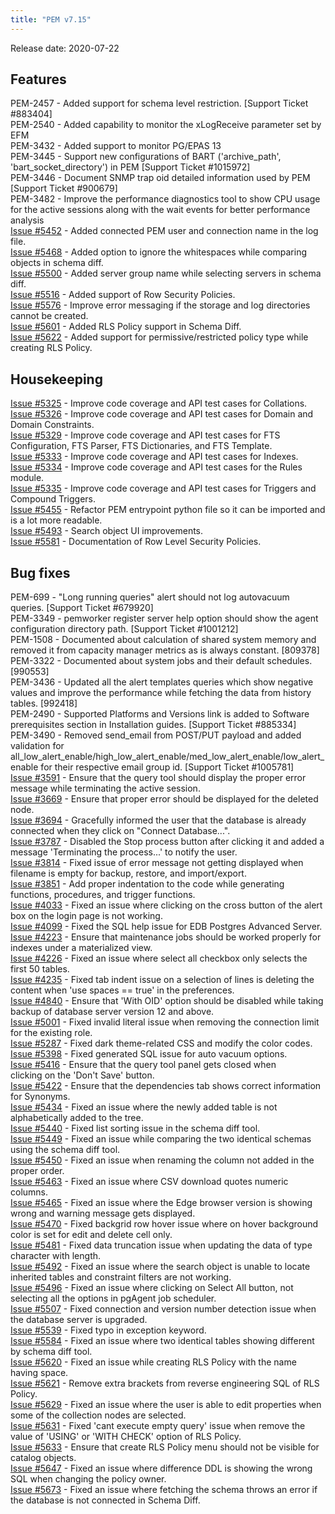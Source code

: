 ```yaml
---
title: "PEM v7.15"
---
```


Release date: 2020-07-22

## Features

PEM-2457 - Added support for schema level restriction. \[Support Ticket #883404]  
PEM-2540 - Added capability to monitor the xLogReceive parameter set by EFM  
PEM-3432 - Added support to monitor PG/EPAS 13  
PEM-3445 - Support new configurations of BART ('archive_path', 'bart_socket_directory') in PEM \[Support Ticket #1015972]  
PEM-3446 - Document SNMP trap oid detailed information used by PEM \[Support Ticket #900679]  
PEM-3482 - Improve the performance diagnostics tool to show CPU usage for the active sessions along with the wait events for better performance analysis  
[Issue #5452](https://redmine.postgresql.org/issues/5452) - Added connected PEM user and connection name in the log file.  
[Issue #5468](https://redmine.postgresql.org/issues/5468) - Added option to ignore the whitespaces while comparing objects in schema diff.  
[Issue #5500](https://redmine.postgresql.org/issues/5500) - Added server group name while selecting servers in schema diff.  
[Issue #5516](https://redmine.postgresql.org/issues/5516) - Added support of Row Security Policies.  
[Issue #5576](https://redmine.postgresql.org/issues/5576) - Improve error messaging if the storage and log directories cannot be created.  
[Issue #5601](https://redmine.postgresql.org/issues/5601) - Added RLS Policy support in Schema Diff.  
[Issue #5622](https://redmine.postgresql.org/issues/5622) - Added support for permissive/restricted policy type while creating RLS Policy.

## Housekeeping

[Issue #5325](https://redmine.postgresql.org/issues/5325) - Improve code coverage and API test cases for Collations.  
[Issue #5326](https://redmine.postgresql.org/issues/5326) - Improve code coverage and API test cases for Domain and Domain Constraints.  
[Issue #5329](https://redmine.postgresql.org/issues/5329) - Improve code coverage and API test cases for FTS Configuration, FTS Parser, FTS Dictionaries, and FTS Template.  
[Issue #5333](https://redmine.postgresql.org/issues/5333) - Improve code coverage and API test cases for Indexes.  
[Issue #5334](https://redmine.postgresql.org/issues/5334) - Improve code coverage and API test cases for the Rules module.  
[Issue #5335](https://redmine.postgresql.org/issues/5335) - Improve code coverage and API test cases for Triggers and Compound Triggers.  
[Issue #5455](https://redmine.postgresql.org/issues/5455) - Refactor PEM entrypoint python file so it can be imported and is a lot more readable.  
[Issue #5493](https://redmine.postgresql.org/issues/5493) - Search object UI improvements.  
[Issue #5581](https://redmine.postgresql.org/issues/5581) - Documentation of Row Level Security Policies.

## Bug fixes

PEM-699 - "Long running queries" alert should not log autovacuum queries. \[Support Ticket #679920]  
PEM-3349 - pemworker register server help option should show the agent configuration directory path. \[Support Ticket #1001212]  
PEM-1508 - Documented about calculation of shared system memory and removed it from capacity manager metrics as is always constant. \[809378]  
PEM-3322 - Documented about system jobs and their default schedules. \[990553]  
PEM-3436 - Updated all the alert templates queries which show negative values and improve the performance while fetching the data from history tables. \[992418]  
PEM-2490 - Supported Platforms and Versions link is added to Software prerequisites section in Installation guides. \[Support Ticket #885334]  
PEM-3490 - Removed send_email from POST/PUT payload and added validation for all_low_alert_enable/high_low_alert_enable/med_low_alert_enable/low_alert_enable for their respective email group id. \[Support Ticket #1005781]  
[Issue #3591](https://redmine.postgresql.org/issues/3591) - Ensure that the query tool should display the proper error message while terminating the active session.  
[Issue #3669](https://redmine.postgresql.org/issues/3669) - Ensure that proper error should be displayed for the deleted node.  
[Issue #3694](https://redmine.postgresql.org/issues/3694) - Gracefully informed the user that the database is already connected when they click on "Connect Database...".  
[Issue #3787](https://redmine.postgresql.org/issues/3787) - Disabled the Stop process button after clicking it and added a message 'Terminating the process...' to notify the user.  
[Issue #3814](https://redmine.postgresql.org/issues/3814) - Fixed issue of error message not getting displayed when filename is empty for backup, restore, and import/export.  
[Issue #3851](https://redmine.postgresql.org/issues/3851) - Add proper indentation to the code while generating functions, procedures, and trigger functions.  
[Issue #4033](https://redmine.postgresql.org/issues/4033) - Fixed an issue where clicking on the cross button of the alert box on the login page is not working.  
[Issue #4099](https://redmine.postgresql.org/issues/4099) - Fixed the SQL help issue for EDB Postgres Advanced Server.  
[Issue #4223](https://redmine.postgresql.org/issues/4223) - Ensure that maintenance jobs should be worked properly for indexes under a materialized view.  
[Issue #4226](https://redmine.postgresql.org/issues/4226) - Fixed an issue where select all checkbox only selects the first 50 tables.  
[Issue #4235](https://redmine.postgresql.org/issues/4235) - Fixed tab indent issue on a selection of lines is deleting the content when 'use spaces == true' in the preferences.  
[Issue #4840](https://redmine.postgresql.org/issues/4840) - Ensure that 'With OID' option should be disabled while taking backup of database server version 12 and above.  
[Issue #5001](https://redmine.postgresql.org/issues/5001) - Fixed invalid literal issue when removing the connection limit for the existing role.  
[Issue #5287](https://redmine.postgresql.org/issues/5287) - Fixed dark theme-related CSS and modify the color codes.  
[Issue #5398](https://redmine.postgresql.org/issues/5398) - Fixed generated SQL issue for auto vacuum options.  
[Issue #5416](https://redmine.postgresql.org/issues/5416) - Ensure that the query tool panel gets closed when clicking on the 'Don't Save' button.  
[Issue #5422](https://redmine.postgresql.org/issues/5422) - Ensure that the dependencies tab shows correct information for Synonyms.  
[Issue #5434](https://redmine.postgresql.org/issues/5434) - Fixed an issue where the newly added table is not alphabetically added to the tree.  
[Issue #5440](https://redmine.postgresql.org/issues/5440) - Fixed list sorting issue in the schema diff tool.  
[Issue #5449](https://redmine.postgresql.org/issues/5449) - Fixed an issue while comparing the two identical schemas using the schema diff tool.  
[Issue #5450](https://redmine.postgresql.org/issues/5450) - Fixed an issue when renaming the column not added in the proper order.  
[Issue #5463](https://redmine.postgresql.org/issues/5463) - Fixed an issue where CSV download quotes numeric columns.  
[Issue #5465](https://redmine.postgresql.org/issues/5465) - Fixed an issue where the Edge browser version is showing wrong and warning message gets displayed.  
[Issue #5470](https://redmine.postgresql.org/issues/5470) - Fixed backgrid row hover issue where on hover background color is set for edit and delete cell only.  
[Issue #5481](https://redmine.postgresql.org/issues/5481) - Fixed data truncation issue when updating the data of type character with length.  
[Issue #5492](https://redmine.postgresql.org/issues/5492) - Fixed an issue where the search object is unable to locate inherited tables and constraint filters are not working.  
[Issue #5496](https://redmine.postgresql.org/issues/5496) - Fixed an issue where clicking on Select All button, not selecting all the options in pgAgent job scheduler.  
[Issue #5507](https://redmine.postgresql.org/issues/5507) - Fixed connection and version number detection issue when the database server is upgraded.  
[Issue #5539](https://redmine.postgresql.org/issues/5539) - Fixed typo in exception keyword.  
[Issue #5584](https://redmine.postgresql.org/issues/5584) - Fixed an issue where two identical tables showing different by schema diff tool.  
[Issue #5620](https://redmine.postgresql.org/issues/5620) - Fixed an issue while creating RLS Policy with the name having space.  
[Issue #5621](https://redmine.postgresql.org/issues/5621) - Remove extra brackets from reverse engineering SQL of RLS Policy.  
[Issue #5629](https://redmine.postgresql.org/issues/5629) - Fixed an issue where the user is able to edit properties when some of the collection nodes are selected.  
[Issue #5631](https://redmine.postgresql.org/issues/5631) - Fixed 'cant execute empty query' issue when remove the value of 'USING' or 'WITH CHECK' option of RLS Policy.  
[Issue #5633](https://redmine.postgresql.org/issues/5633) - Ensure that create RLS Policy menu should not be visible for catalog objects.  
[Issue #5647](https://redmine.postgresql.org/issues/5647) - Fixed an issue where difference DDL is showing the wrong SQL when changing the policy owner.  
[Issue #5673](https://redmine.postgresql.org/issues/5673) - Fixed an issue where fetching the schema throws an error if the database is not connected in Schema Diff.
